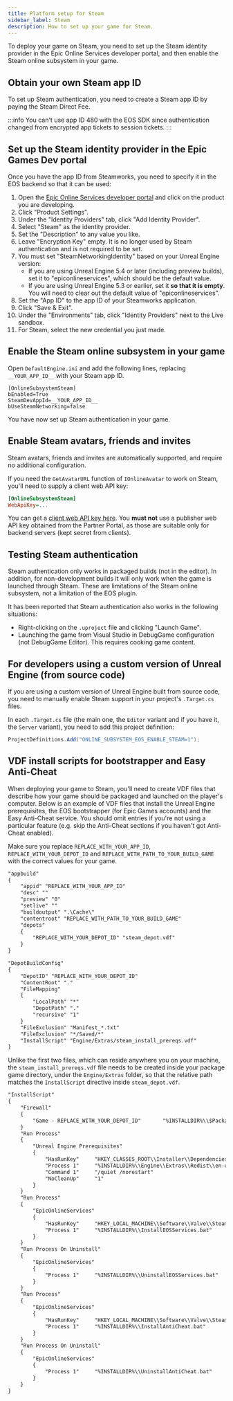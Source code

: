 ```yaml
---
title: Platform setup for Steam
sidebar_label: Steam
description: How to set up your game for Steam.
---
```


To deploy your game on Steam, you need to set up the Steam identity provider in the Epic Online Services developer portal, and then enable the Steam online subsystem in your game.

## Obtain your own Steam app ID

To set up Steam authentication, you need to create a Steam app ID by paying the Steam Direct Fee.

:::info
You can't use app ID 480 with the EOS SDK since authentication changed from encrypted app tickets to session tickets.
:::

## Set up the Steam identity provider in the Epic Games Dev portal

Once you have the app ID from Steamworks, you need to specify it in the EOS backend so that it can be used:

1. Open the [Epic Online Services developer portal](https://dev.epicgames.com/portal/en-US/) and click on the product you are developing.
2. Click "Product Settings".
3. Under the "Identity Providers" tab, click "Add Identity Provider".
4. Select "Steam" as the identity provider.
5. Set the "Description" to any value you like.
6. Leave "Encryption Key" empty. It is no longer used by Steam authentication and is not required to be set.
7. You must set "SteamNetworkingIdentity" based on your Unreal Engine version:
   - If you are using Unreal Engine 5.4 or later (including preview builds), set it to "epiconlineservices", which should be the default value.
   - If you are using Unreal Engine 5.3 or earlier, set it **so that it is empty**. You will need to clear out the default value of "epiconlineservices".
8. Set the "App ID" to the app ID of your Steamworks application.
9. Click "Save & Exit".
10. Under the "Environments" tab, click "Identity Providers" next to the Live sandbox.
11. For Steam, select the new credential you just made.

## Enable the Steam online subsystem in your game

Open `DefaultEngine.ini` and add the following lines, replacing `__YOUR_APP_ID__` with your Steam app ID.

```
[OnlineSubsystemSteam]
bEnabled=True
SteamDevAppId=__YOUR_APP_ID__
bUseSteamNetworking=false
```

You have now set up Steam authentication in your game.

## Enable Steam avatars, friends and invites

Steam avatars, friends and invites are automatically supported, and require no additional configuration.

If you need the `GetAvatarURL` function of `IOnlineAvatar` to work on Steam, you'll need to supply a client web API key:

```ini
[OnlineSubsystemSteam]
WebApiKey=...
```

You can get a [client web API key here](https://steamcommunity.com/dev/apikey). You **must not** use a publisher web API key obtained from the Partner Portal, as those are suitable only for backend servers (kept secret from clients).

## Testing Steam authentication

Steam authentication only works in packaged builds (not in the editor). In addition, for non-development builds it will only work when the game is launched through Steam. These are limitations of the Steam online subsystem, not a limitation of the EOS plugin.

It has been reported that Steam authentication also works in the following situations:

- Right-clicking on the `.uproject` file and clicking "Launch Game".
- Launching the game from Visual Studio in DebugGame configuration (not DebugGame Editor). This requires cooking game content.

## For developers using a custom version of Unreal Engine (from source code)

If you are using a custom version of Unreal Engine built from source code, you need to manually enable Steam support in your project's `.Target.cs` files.

In each `.Target.cs` file (the main one, the `Editor` variant and if you have it, the `Server` variant), you need to add this project definition:

```csharp
ProjectDefinitions.Add("ONLINE_SUBSYSTEM_EOS_ENABLE_STEAM=1");
```

## VDF install scripts for bootstrapper and Easy Anti-Cheat

When deploying your game to Steam, you'll need to create VDF files that describe how your game should be packaged and launched on the player's computer. Below is an example of VDF files that install the Unreal Engine prerequisites, the EOS bootstrapper (for Epic Games accounts) and the Easy Anti-Cheat service. You should omit entries if you're not using a particular feature (e.g. skip the Anti-Cheat sections if you haven't got Anti-Cheat enabled).

Make sure you replace `REPLACE_WITH_YOUR_APP_ID`, `REPLACE_WITH_YOUR_DEPOT_ID` and `REPLACE_WITH_PATH_TO_YOUR_BUILD_GAME` with the correct values for your game.

```txt title="steam_app.vdf"
"appbuild"
{
    "appid" "REPLACE_WITH_YOUR_APP_ID"
    "desc" ""
    "preview" "0"
    "setlive" ""
    "buildoutput" ".\Cache\"
    "contentroot" "REPLACE_WITH_PATH_TO_YOUR_BUILD_GAME"
    "depots"
    {
        "REPLACE_WITH_YOUR_DEPOT_ID" "steam_depot.vdf"
    }
}
```

```txt title="steam_depot.vdf"
"DepotBuildConfig"
{
    "DepotID" "REPLACE_WITH_YOUR_DEPOT_ID"
    "ContentRoot" "."
    "FileMapping"
    {
        "LocalPath" "*"
        "DepotPath" "."
        "recursive" "1"
    }
    "FileExclusion" "Manifest_*.txt"
    "FileExclusion" "*/Saved/*"
    "InstallScript" "Engine/Extras/steam_install_prereqs.vdf"
}
```

Unlike the first two files, which can reside anywhere you on your machine, the `steam_install_prereqs.vdf` file needs to be created inside your package game directory, under the `Engine/Extras` folder, so that the relative path matches the `InstallScript` directive inside `steam_depot.vdf`.

```txt title="<ProjectRoot>\Engine\Extras\steam_install_prereqs.vdf"
"InstallScript"
{
    "Firewall"
    {
        "Game - REPLACE_WITH_YOUR_DEPOT_ID"       "%INSTALLDIR%\\$PackageTarget.exe"
    }
    "Run Process"
    {
        "Unreal Engine Prerequisites"
        {
            "HasRunKey"     "HKEY_CLASSES_ROOT\\Installer\\Dependencies\\{4e242cc8-5e3c-4b08-9d55-dbc62ddd1208}"
            "Process 1"     "%INSTALLDIR%\\Engine\\Extras\\Redist\\en-us\\UEPrereqSetup_x64.exe"
            "Command 1"     "/quiet /norestart"
            "NoCleanUp"     "1"
        }
    }
    "Run Process"
    {
        "EpicOnlineServices"
        {
            "HasRunKey"     "HKEY_LOCAL_MACHINE\\Software\\Valve\\Steam\\Apps\\REPLACE_WITH_YOUR_APP_ID\\EOS"
            "Process 1"     "%INSTALLDIR%\\InstallEOSServices.bat"
        }
    }
    "Run Process On Uninstall"
    {
        "EpicOnlineServices"
        {
            "Process 1"     "%INSTALLDIR%\\UninstallEOSServices.bat"
        }
    }
    "Run Process"
    {
        "EpicOnlineServices"
        {
            "HasRunKey"     "HKEY_LOCAL_MACHINE\\Software\\Valve\\Steam\\Apps\\REPLACE_WITH_YOUR_APP_ID\\AntiCheat"
            "Process 1"     "%INSTALLDIR%\\InstallAntiCheat.bat"
        }
    }
    "Run Process On Uninstall"
    {
        "EpicOnlineServices"
        {
            "Process 1"     "%INSTALLDIR%\\UninstallAntiCheat.bat"
        }
    }
}
```
